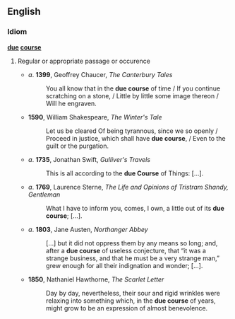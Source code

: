 == English ==
{{rft|Is this an idiom? or Is only "in due course" an idiom?}}
=== Idiom ===
'''[[due]] [[course]]'''

# {{idiom}} Regular or appropriate passage or occurence
#* ''a''. '''1399''', Geoffrey Chaucer, ''The Canterbury Tales''
#*: You all know that in the '''due course''' of time / If you continue scratching on a stone, / Little by little some image thereon / Will he engraven.
#* '''1590''', William Shakespeare, ''The Winter's Tale''
#*: Let us be cleared Of being tyrannous, since we so openly / Proceed in justice, which shall have '''due course''', / Even to the guilt or the purgation. 
#* ''a''. '''1735''', Jonathan Swift, ''Gulliver's Travels''
#*: This is all according to the '''due Course''' of Things: […].
#* ''a''. '''1769''', Laurence Sterne, ''The Life and Opinions of Tristram Shandy, Gentleman''
#*: What I have to inform you, comes, I own, a little out of its '''due course'''; […].
#* ''a''. '''1803''', Jane Austen, ''Northanger Abbey''
#*: […] but it did not oppress them by any means so long; and, after a '''due course''' of useless conjecture, that “it was a strange business, and that he must be a very strange man,” grew enough for all their indignation and wonder; […].
#* '''1850''', Nathaniel Hawthorne, ''The Scarlet Letter''
#*: Day by day, nevertheless, their sour and rigid wrinkles were relaxing into something which, in the '''due course''' of years, might grow to be an expression of almost benevolence.